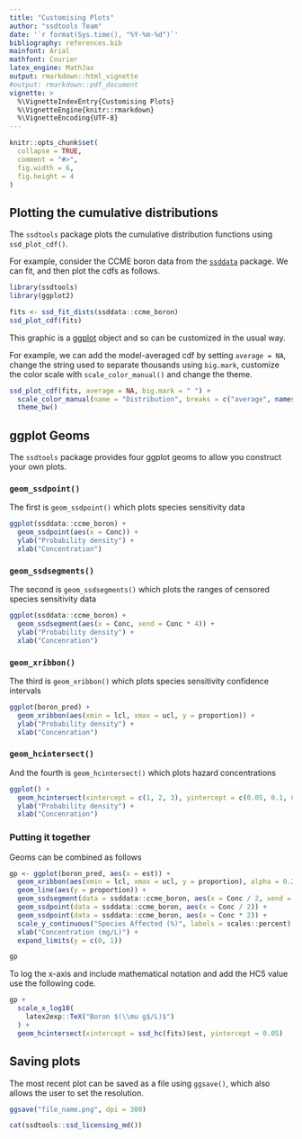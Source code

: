 ```yaml
---
title: "Customising Plots"
author: "ssdtools Team"
date: '`r format(Sys.time(), "%Y-%m-%d")`'
bibliography: references.bib
mainfont: Arial
mathfont: Courier
latex_engine: MathJax
output: rmarkdown::html_vignette
#output: rmarkdown::pdf_document
vignette: >
  %\VignetteIndexEntry{Customising Plots}
  %\VignetteEngine{knitr::rmarkdown}
  %\VignetteEncoding{UTF-8}
---
```


```r
knitr::opts_chunk$set(
  collapse = TRUE,
  comment = "#>",
  fig.width = 6,
  fig.height = 4
)
```

## Plotting the cumulative distributions

The `ssdtools` package plots the cumulative distribution functions using `ssd_plot_cdf()`. 

For example, consider the CCME boron data from the [`ssddata`](https://github.com/open-AIMS/ssddata) package. 
We can fit, and then plot the cdfs as follows.

```r
library(ssdtools)
library(ggplot2)

fits <- ssd_fit_dists(ssddata::ccme_boron)
ssd_plot_cdf(fits)
```

This graphic is a [ggplot](https://ggplot2.tidyverse.org) object and so can be customized in the usual way.

For example, we can add the model-averaged cdf by setting `average = NA`, change the string used to separate thousands using `big.mark`, customize the color scale with `scale_color_manual()` and change the theme.

```r
ssd_plot_cdf(fits, average = NA, big.mark = " ") + 
  scale_color_manual(name = "Distribution", breaks = c("average", names(fits)), values = 1:7) +
  theme_bw()
```

## ggplot Geoms

The `ssdtools` package provides four ggplot geoms to allow you construct your own plots.

### `geom_ssdpoint()`

The first is `geom_ssdpoint()` which plots species sensitivity data

```r
ggplot(ssddata::ccme_boron) +
  geom_ssdpoint(aes(x = Conc)) +
  ylab("Probability density") +
  xlab("Concentration")
``` 

### `geom_ssdsegments()`

The second is `geom_ssdsegments()` which plots the ranges of censored species sensitivity data

```r
ggplot(ssddata::ccme_boron) +
  geom_ssdsegment(aes(x = Conc, xend = Conc * 4)) +
  ylab("Probability density") +
  xlab("Concenration")
``` 

### `geom_xribbon()`

The third is `geom_xribbon()` which plots species sensitivity confidence intervals

```r
ggplot(boron_pred) +
  geom_xribbon(aes(xmin = lcl, xmax = ucl, y = proportion)) +
  ylab("Probability density") +
  xlab("Concenration")
```  

### `geom_hcintersect()`

And the fourth is `geom_hcintersect()` which plots hazard concentrations

```r
ggplot() +
  geom_hcintersect(xintercept = c(1, 2, 3), yintercept = c(0.05, 0.1, 0.2)) +
  ylab("Probability density") +
  xlab("Concenration")
```    

### Putting it together

Geoms can be combined as follows

```r
gp <- ggplot(boron_pred, aes(x = est)) +
  geom_xribbon(aes(xmin = lcl, xmax = ucl, y = proportion), alpha = 0.2) +
  geom_line(aes(y = proportion)) +
  geom_ssdsegment(data = ssddata::ccme_boron, aes(x = Conc / 2, xend = Conc * 2)) +
  geom_ssdpoint(data = ssddata::ccme_boron, aes(x = Conc / 2)) +
  geom_ssdpoint(data = ssddata::ccme_boron, aes(x = Conc * 2)) +
  scale_y_continuous("Species Affected (%)", labels = scales::percent) +
  xlab("Concentration (mg/L)") +
  expand_limits(y = c(0, 1))

gp
```

To log the x-axis and include mathematical notation and add the HC5 value use the following code.

```r
gp + 
  scale_x_log10(
    latex2exp::TeX("Boron $(\\mu g$/L)$")
  ) +
  geom_hcintersect(xintercept = ssd_hc(fits)$est, yintercept = 0.05)
```

## Saving plots

The most recent plot can be saved as a file using `ggsave()`, which also allows the user to set the resolution.

```r
ggsave("file_name.png", dpi = 300)
```

<div id="refs"></div>

```r
cat(ssdtools::ssd_licensing_md())
```
